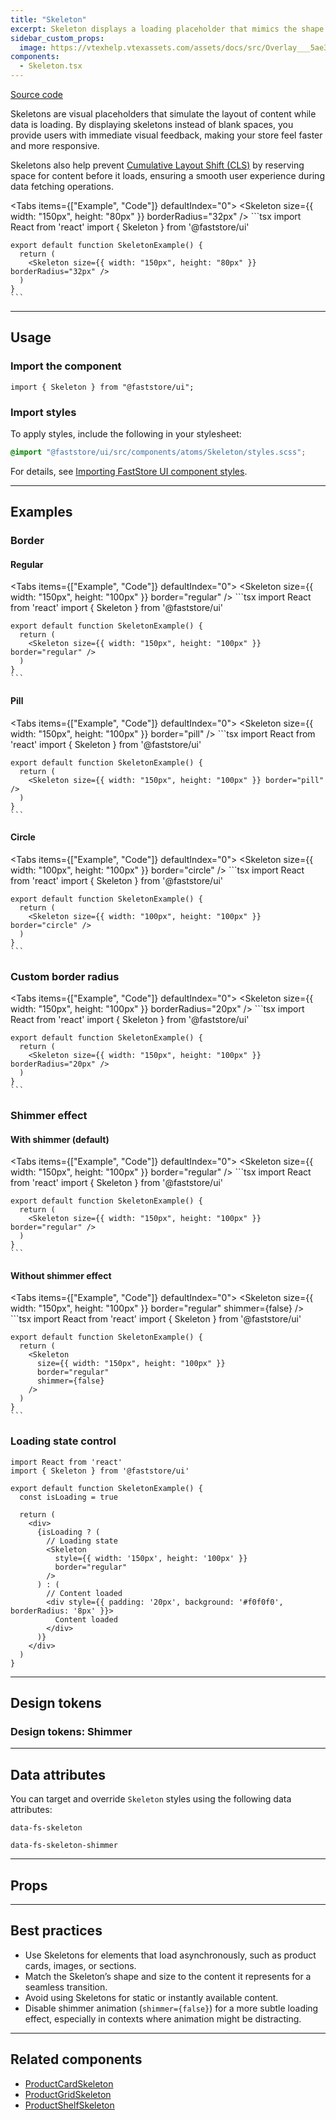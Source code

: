 ```yaml
---
title: "Skeleton"
excerpt: Skeleton displays a loading placeholder that mimics the shape of content while data is being fetched, improving perceived performance and reducing layout shifts.
sidebar_custom_props:
  image: https://vtexhelp.vtexassets.com/assets/docs/src/Overlay___5ae3e4dc6b4b413cf33295d52a64fac0.png
components:
  - Skeleton.tsx
---
```


[<i class="fa-brands fa-github"></i> Source code](https://github.com/vtex/faststore/tree/main/packages/components/src/atoms/Skeleton)

Skeletons are visual placeholders that simulate the layout of content while data is loading. By displaying skeletons instead of blank spaces, you provide users with immediate visual feedback, making your store feel faster and more responsive. 

Skeletons also help prevent [Cumulative Layout Shift (CLS)](https://web.dev/articles/cls) by reserving space for content before it loads, ensuring a smooth user experience during data fetching operations.

<Tabs items={["Example", "Code"]} defaultIndex="0">
  <Tab>
    <OverviewSection bigGap>
      <Skeleton size={{ width: "150px", height: "80px" }} borderRadius="32px" />
    </OverviewSection>
  </Tab>
  <Tab>
    ```tsx
    import React from 'react'
    import { Skeleton } from '@faststore/ui'

    export default function SkeletonExample() {
      return (
        <Skeleton size={{ width: "150px", height: "80px" }} borderRadius="32px" />
      )
    }
    ```
  </Tab>
</Tabs>

---

## Usage

### Import the component

```tsx
import { Skeleton } from "@faststore/ui";
```

### Import styles

To apply styles, include the following in your stylesheet:

```scss
@import "@faststore/ui/src/components/atoms/Skeleton/styles.scss";
```

For details, see [Importing FastStore UI component styles](https://developers.vtex.com/docs/guides/faststore/using-themes-importing-ui-components-styles).

---

## Examples

### Border

#### Regular

<Tabs items={["Example", "Code"]} defaultIndex="0">
  <Tab>
    <OverviewSection bigGap>
      <Skeleton size={{ width: "150px", height: "100px" }} border="regular" />
    </OverviewSection>
  </Tab>
  <Tab>
    ```tsx
    import React from 'react'
    import { Skeleton } from '@faststore/ui'

    export default function SkeletonExample() {
      return (
        <Skeleton size={{ width: "150px", height: "100px" }} border="regular" />
      )
    }
    ```
  </Tab>
</Tabs>

#### Pill

<Tabs items={["Example", "Code"]} defaultIndex="0">
  <Tab>
    <OverviewSection bigGap>
      <Skeleton size={{ width: "150px", height: "100px" }} border="pill" />
    </OverviewSection>
  </Tab>
  <Tab>
    ```tsx
    import React from 'react'
    import { Skeleton } from '@faststore/ui'

    export default function SkeletonExample() {
      return (
        <Skeleton size={{ width: "150px", height: "100px" }} border="pill" />
      )
    }
    ```
  </Tab>
</Tabs>

#### Circle

<Tabs items={["Example", "Code"]} defaultIndex="0">
  <Tab>
    <OverviewSection bigGap>
      <Skeleton size={{ width: "100px", height: "100px" }} border="circle" />
    </OverviewSection>
  </Tab>
  <Tab>
    ```tsx
    import React from 'react'
    import { Skeleton } from '@faststore/ui'

    export default function SkeletonExample() {
      return (
        <Skeleton size={{ width: "100px", height: "100px" }} border="circle" />
      )
    }
    ```
  </Tab>
</Tabs>

### Custom border radius

<Tabs items={["Example", "Code"]} defaultIndex="0">
  <Tab>
    <OverviewSection bigGap>
      <Skeleton size={{ width: "150px", height: "100px" }} borderRadius="20px" />
    </OverviewSection>
  </Tab>
  <Tab>
    ```tsx
    import React from 'react'
    import { Skeleton } from '@faststore/ui'

    export default function SkeletonExample() {
      return (
        <Skeleton size={{ width: "150px", height: "100px" }} borderRadius="20px" />
      )
    }
    ```
  </Tab>
</Tabs>

### Shimmer effect

#### With shimmer (default)

<Tabs items={["Example", "Code"]} defaultIndex="0">
  <Tab>
    <OverviewSection bigGap>
      <Skeleton size={{ width: "150px", height: "100px" }} border="regular" />
    </OverviewSection>
  </Tab>
  <Tab>
    ```tsx
    import React from 'react'
    import { Skeleton } from '@faststore/ui'

    export default function SkeletonExample() {
      return (
        <Skeleton size={{ width: "150px", height: "100px" }} border="regular" />
      )
    }
    ```
  </Tab>
</Tabs>

#### Without shimmer effect

<Tabs items={["Example", "Code"]} defaultIndex="0">
  <Tab>
    <OverviewSection bigGap>
      <Skeleton
        size={{ width: "150px", height: "100px" }}
        border="regular"
        shimmer={false}
      />
    </OverviewSection>
  </Tab>
  <Tab>
    ```tsx
    import React from 'react'
    import { Skeleton } from '@faststore/ui'

    export default function SkeletonExample() {
      return (
        <Skeleton
          size={{ width: "150px", height: "100px" }}
          border="regular"
          shimmer={false}
        />
      )
    }
    ```
  </Tab>
</Tabs>

### Loading state control

```tsx
import React from 'react'
import { Skeleton } from '@faststore/ui'

export default function SkeletonExample() {
  const isLoading = true

  return (
    <div>
      {isLoading ? (
        // Loading state
        <Skeleton
          style={{ width: '150px', height: '100px' }}
          border="regular"
        />
      ) : (
        // Content loaded
        <div style={{ padding: '20px', background: '#f0f0f0', borderRadius: '8px' }}>
          Content loaded
        </div>
      )}
    </div>
  )
}
```

---

## Design tokens

<TokenTable>
  <TokenRow
    token="--fs-skeleton-bkg-color"
    value="var(--fs-color-disabled-bkg)"
    isColor
  />
  <TokenRow
    token="--fs-skeleton-border-radius"
    value="var(--fs-border-radius)"
  />
</TokenTable>

### Design tokens: Shimmer

<TokenTable>
  <TokenRow token="--fs-skeleton-shimmer-width" value="50%" />
  <TokenRow token="--fs-skeleton-shimmer-height" value="100%" />
  <TokenRow
    token="--fs-skeleton-shimmer-bkg-color"
    value="rgb(255 255 255 / 20%)"
    isColor
  />
  <TokenRow
    token="--fs-skeleton-shimmer-box-shadow"
    value="0 0 var(--fs-spacing-5) var(--fs-spacing-5) var(--fs-skeleton-shimmer-bkg-color)"
    isColor
  />
  <TokenDivider />
  <TokenRow token="--fs-skeleton-shimmer-transition-timing" value="850ms" />
  <TokenRow token="--fs-skeleton-shimmer-transition-function" value="linear" />
  <TokenRow
    token="--fs-skeleton-shimmer-transition-iteration"
    value="infinite"
  />
</TokenTable>

---

## Data attributes

You can target and override `Skeleton` styles using the following data attributes:

`data-fs-skeleton`

`data-fs-skeleton-shimmer`

---

## Props

<ComponentPropsSection component="Skeleton" />

---

## Best practices

- Use Skeletons for elements that load asynchronously, such as product cards, images, or sections.
- Match the Skeleton’s shape and size to the content it represents for a seamless transition.
- Avoid using Skeletons for static or instantly available content.
- Disable shimmer animation (`shimmer={false}`) for a more subtle loading effect, especially in contexts where animation might be distracting.

---

## Related components

- [ProductCardSkeleton](https://github.com/vtex/faststore/tree/main/packages/core/src/components/skeletons/ProductCardSkeleton)
- [ProductGridSkeleton](https://github.com/vtex/faststore/tree/main/packages/core/src/components/skeletons/ProductGridSkeleton)
- [ProductShelfSkeleton](https://github.com/vtex/faststore/tree/main/packages/core/src/components/skeletons/ProductShelfSkeleton)
